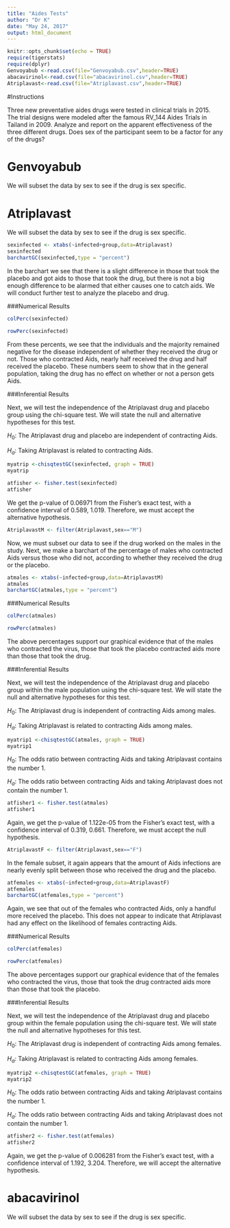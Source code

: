 ```yaml
---
title: "Aides Tests"
author: "Dr K"
date: "May 24, 2017"
output: html_document
---
```


```r
knitr::opts_chunk$set(echo = TRUE)
require(tigerstats)
require(dplyr)
Genvoyabub <-read.csv(file="Genvoyabub.csv",header=TRUE)
abacavirinol<-read.csv(file="abacavirinol.csv",header=TRUE)
Atriplavast<-read.csv(file="Atriplavast.csv",header=TRUE)
```

#Instructions

Three new preventative aides drugs were tested in clinical trials in 2015. The trial designs were modeled after the famous RV_144 Aides Trials in Tailand in 2009.  Analyze and report on the apparent effectiveness of the three different drugs. Does sex of the participant seem to be a factor for any of the drugs?


# Genvoyabub

We will subset the data by sex to see if the drug is sex specific.


# Atriplavast

We will subset the data by sex to see if the drug is sex specific.
```r
sexinfected <- xtabs(~infected+group,data=Atriplavast)
sexinfected
barchartGC(sexinfected,type = "percent")
```

In the barchart we see that there is a slight difference in those that took the placebo and got aids to those that took the drug, but there is not a big enough difference to be alarmed that either causes one to catch aids. We will conduct further test to analyze the placebo and drug.

###Numerical Results
```r
colPerc(sexinfected)
```

```r
rowPerc(sexinfected)
```

From these percents, we see that the individuals and the majority remained negative for the disease independent of whether they received the drug or not. Those who contracted Aids, nearly half received the drug and half received the placebo. These numbers seem to show that in the general population, taking the drug has no effect on whether or not a person gets Aids.

###Inferential Results

Next, we will test the independence of the Atriplavast drug and placebo group using the chi-square test. We will state the null and alternative hypotheses for this test.  

$H_0$: The Atriplavast drug and placebo are independent of contracting Aids.

$H_a$: Taking Atriplavast is related to contracting Aids.

```r
myatrip <-chisqtestGC(sexinfected, graph = TRUE) 
myatrip
```


```r
atfisher <- fisher.test(sexinfected)
atfisher
```

We get the p-value of 0.06971 from the Fisher's exact test, with a confidence interval of  0.589, 1.019. Therefore, we must accept the alternative hypothesis.

```r
AtriplavastM <- filter(Atriplavast,sex=="M")
```
Now, we must subset our data to see if the drug worked on the males in the study. Next, we make a barchart of the percentage of males who contracted Aids versus those who did not, according to whether they received the drug or the placebo.

```r
atmales <- xtabs(~infected+group,data=AtriplavastM)
atmales
barchartGC(atmales,type = "percent")
```

###Numerical Results

```r
colPerc(atmales)
```

```r
rowPerc(atmales)
```

The above percentages support our graphical evidence that of the males who contracted the virus, those that took the placebo contracted aids more than those that took the drug.

###Inferential Results


Next, we will test the independence of the Atriplavast drug and placebo group within the male population using the chi-square test. We will state the null and alternative hypotheses for this test.  

$H_0$: The Atriplavast drug is independent of contracting Aids among males.

$H_a$: Taking Atriplavast is related to contracting Aids among males.
```r
myatrip1 <-chisqtestGC(atmales, graph = TRUE) 
myatrip1
```

$H_0$: The odds ratio between contracting Aids and taking Atriplavast contains the number 1. 

$H_a$: The odds ratio between contracting Aids and taking Atriplavast does not contain the number 1.

```r
atfisher1 <- fisher.test(atmales)
atfisher1
```

Again, we get the p-value of 1.122e-05 from the Fisher's exact test, with a confidence interval of 0.319, 0.661. Therefore, we must accept the null hypothesis.

```r
AtriplavastF <- filter(Atriplavast,sex=="F")
```
In the female subset, it again appears that the amount of Aids infections are nearly evenly split between those who received the drug and the placebo.
```r
atfemales <- xtabs(~infected+group,data=AtriplavastF)
atfemales
barchartGC(atfemales,type = "percent")
```

Again, we see that out of the females who contracted Aids, only a handful more received the placebo. This does not appear to indicate that Atriplavast had any effect on the likelihood of females contracting Aids.

###Numerical Results

```r
colPerc(atfemales)
```

```r
rowPerc(atfemales)
```

The above percentages support our graphical evidence that of the females who contracted the virus, those that took the drug contracted aids more than those that took the placebo.

###Inferential Results

Next, we will test the independence of the Atriplavast drug and placebo group within the female population using the chi-square test. We will state the null and alternative hypotheses for this test.  

$H_0$: The Atriplavast drug is independent of contracting Aids among females.

$H_a$: Taking Atriplavast is related to contracting Aids among females.

```r
myatrip2 <-chisqtestGC(atfemales, graph = TRUE) 
myatrip2
```

$H_0$: The odds ratio between contracting Aids and taking Atriplavast contains the number 1.  

$H_a$: The odds ratio between contracting Aids and taking Atriplavast does not contain the number 1.

```r
atfisher2 <- fisher.test(atfemales)
atfisher2
```

Again, we get the p-value of 0.006281 from the Fisher's exact test, with a confidence interval of 1.192, 3.204. Therefore, we will accept the alternative hypothesis.






# abacavirinol

We will subset the data by sex to see if the drug is sex specific.






